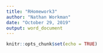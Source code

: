 ---
title: "RHomework3"
author: "Nathan Workman"
date: "October 29, 2019"
output: word_document
---

```{r setup, include=FALSE}
knitr::opts_chunk$set(echo = TRUE)
```


